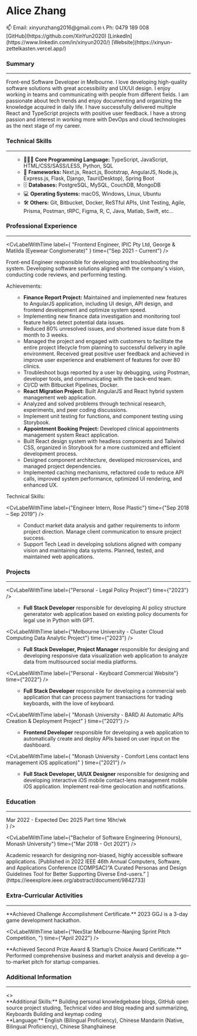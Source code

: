 
<SignInWrapper>

<div className='font-sans not-italic'>

<div className="flex flex-col md:flex-row gap-4 justify-between">
<h1 className="text-center text-3xl font-plex italic font-semibold">
  Alice Zhang
</h1>

<div className="flex flex-col justify-evenly ">
  <span>📫 Email: xinyunzhang2016@gmail.com</span>
  <span>📞 Ph: 0479 189 008</span>
</div>
<div className="flex flex-row md:flex-col justify-evenly">
  <span>[GitHub](https://github.com/XinYun2020)</span>
  <span>[LinkedIn](https://www.linkedin.com/in/xinyun2020/)</span>
  <span>[Website](https://xinyun-zettelkasten.vercel.app/)</span>
</div>

</div>

### Summary

<hr />
<div className="text-justify">
  Front-end Software Developer in Melbourne. I love developing high-quality
  software solutions with great accessibility and UX/UI design. I enjoy working
  in teams and communicating with people from different fields. I am passionate
  about tech trends and enjoy documenting and organizing the knowledge acquired
  in daily life. I have successfully delivered multiple React and TypeScript
  projects with positive user feedback. I have a strong passion and interest in
  working more with DevOps and cloud technologies as the next stage of my
  career.
</div>

### Technical Skills

<hr />
<ul>

- 👩🏻‍💻 **Core Programming Language:** TypeScript, JavaScript, HTML/CSS/SASS/LESS, Python, SQL
- 🧰 **Frameworks:** Next.js, React.js, Bootstrap, AngularJS, Node.js, Express.js, Flask, Django, Tauri(Desktop), Spring Boot
- 🗄️ **Databases:** PostgreSQL, MySQL, CouchDB, MongoDB
- 💻 **Operating Systems:** macOS, Windows, Linux, Ubuntu
- 🛠️ **Others:** Git, Bitbucket, Docker, ReSTful APIs, Unit Testing, Agile, Prisma, Postman, tRPC, Figma, R, C, Java, Matlab, Swift, etc...

</ul>

### Professional Experience

<hr />

<CvLabelWithTime
  label={
    "Frontend Engineer, IPIC Pty Ltd, George & Matilda (Eyewear Conglomerate)"
  }
  time={"Sep 2021 - Current"}
/>

<div>
Front-end Engineer responsible for developing and troubleshooting the system. Developing software solutions aligned with the company's vision, conducting code reviews, and performing testing.

</div>

<label className="block font-bold pt-2">Achievements:</label>
<ul>

- **Finance Report Project:** Maintained and implemented new features to AngularJS application, including UI design, API design, and frontend development and optimize system speed.
- Implementing new finance data investigation and monitoring tool feature helps detect potential data issues.
- Reduced 80% unresolved issues, and shortened issue date from 8 month to 3 weeks.
- Managed the project and engaged with customers to facilitate the entire project lifecycle from planning to successful delivery in agile environment. Received great positive user feedback and achieved in improve user experience and enablement of features for over 80 clinics.
- Troubleshoot bugs reported by a user by debugging, using Postman, developer tools, and communicating with the back-end team.
- CI/CD with Bitbucket Pipelines, Docker.
- **React Migration Project:** Built AngularJS and React hybrid system management web application.
- Analyzed and solved problems through technical research, experiments, and peer coding discussions.
- Implement unit testing for functions, and component testing using Storybook.
- **Appointment Booking Project:** Developed clinical appointments management system React application.
- Built React design system with headless components and Tailwind CSS, organized in Storybook for a more customized and efficient development process.
- Designed component architecture, developed microservices, and managed project dependencies.
- Implemented caching mechanisms, refactored code to reduce API calls, improved system performance, optimized UI rendering, and enhanced UX.

</ul>

<label className="block font-bold">Technical Skills:</label>
<ul>

<CvStringToBadges items="TypeScript, JaveScript, React, Next.js, AngularJS, HTML/CSS/SASS/TailwindCSS, Bootstrap, Prisma, tRPC, Vitest, Jest, Storybook, Webpack, Docker, Monorepo, Bitbucket, Postman, Figma, Agile Scrum, Design System, Design Patterns, Component Architecture, Custom Hooks, API Design, UI/UX Design" />

</ul>

<CvLabelWithTime
  label={"Engineer Intern, Rose Plastic"}
  time={"Sep 2018 – Sep 2019"}
/>
<ul>

- Conduct market data analysis and gather requirements to inform project direction. Manage client communication to ensure project success.
- Support Tech Lead in developing solutions aligned with company vision and maintaining data systems. Planned, tested, and maintained web applications.

</ul>

### Projects

<hr />

<CvLabelWithTime label={"Personal - Legal Policy Project"} time={"2023"} />

<ul>

- **Full Stack Developer** responsible for developing AI policy structure generatator web application based on existing policy documents for legal use in Python with GPT.

<CvStringToBadges items="Python, NLP, OpenAI, Streamlit, Docker, Render, Git" />

</ul>

<CvLabelWithTime
  label={"Melbourne University - Cluster Cloud Computing Data Analytic Project"}
  time={"2023"}
/>

<ul>

- **Full Stack Developer, Project Manager** responsible for desiging and developing responsive data visualization web application to analyze data from multisourced social media platforms.

<CvStringToBadges items="TypeScript, React, Next.js, Flask, Python, Tailwind CSS, GitHub, Ansible, CouchDB, Docker, NLP, MUI, Agile" />

</ul>

<CvLabelWithTime
  label={"Personal - Keyboard Commercial Website"}
  time={"2022"}
/>

<ul>

- **Full Stack Developer** responsible for developing a commercial web application that can process payment transactions for trading keyboards, with the love of keyboard.

<CvStringToBadges items="JavaScript, React.js, Next.js, Tailwind CSS, TanStack Query, Sanity CMS, Stripe, Vercel, GitHub" />

</ul>

<CvLabelWithTime
  label={
    "Monash University - BARD AI Automatic APIs Creation & Deployment Project"
  }
  time={"2021"}
/>

<ul>

- **Frontend Developer** responsible for developing a web application to automatically create and deploy APIs based on user input on the dashboard.

<CvStringToBadges items="Python, Django, Flask, JavaScript, React, PostgreSQL, API Design, Project Management, Agile, Git, DevOps, Jenkins, GitHub Actions, JWT authentication" />

</ul>

<CvLabelWithTime
  label={
    "Monash University - Comfort Lens contact lens management iOS application)"
  }
  time={"2021"}
/>

<ul>

- **Full Stack Developer, UI/UX Designer** responsible for designing and developing interactive iOS mobile contact-lens management mobile iOS application. Implement real-time geolocation and notifications.

<CvStringToBadges items="Swift, Firebase, Core Data backend database, Google Place API, Figma, GitHub, Gesture" />

</ul>

### Education

<hr />
<CvLabelWithTime
  label={`Master of Data Science, The University of Melbourne`}
  time={
    <div className="flex flex-col">
      <span>Mar 2022 - Expected Dec 2025</span>
      <span className="me-0 ms-auto text-justify leading-tight text-sm my-auto">
        Part time 16hr/wk
      </span>
    </div>
  }
/>

<CvLabelWithTime
  label={"Bachelor of Software Engineering (Honours), Monash University"}
  time={"Mar 2018 - Oct 2021"}
/>

<div className="text-justify leading-tight">
  Academic research for designing non-biased, highly accessible software
  applications. [Published in 2022 IEEE 46th Annual Computers, Software, and
  Applications Conference (COMPSAC)“A Curated Personas and Design Guidelines
  Tool for Better Supporting Diverse End-users.”
  ](https://ieeexplore.ieee.org/abstract/document/9842733)
</div>

### Extra-Curricular Activities

<hr />
<CvLabelWithTime label={"2023 Global Game Jam"} time={"March 2023"} />
<div className="text-justify">
  **Achieved Challenge Accomplishment Certificate.** 2023 GGJ is a 3-day game
  development hackathon.
</div>

<CvLabelWithTime
  label={"NexStar Melbourne-Nanjing Sprint Pitch Competition, "}
  time={"April 2022"}
/>
<div className="text-justify">
  **Achieved Second Prize Award & Startup’s Choice Award Certificate.**
  Performed comprehensive business and market analysis and develop a
  go-to-market pitch for startup companies.
</div>

### Additional Information

<hr />
<>
  <div className="text-md">
    **Additional Skills:** Building personal knowledgebase blogs, GitHub open
    source project studing, Technical video and blog reading and summarizing,
    Keyboards Building and keymap coding
  </div>
  <div className="text-md">
    **Language:** English (Bilingual Proficiency), Chinese Mandarin (Native,
    Bilingual Proficiency), Chinese Shanghainese
  </div>
</>

<CvPDFDownloadButton />

</div>

</SignInWrapper>

